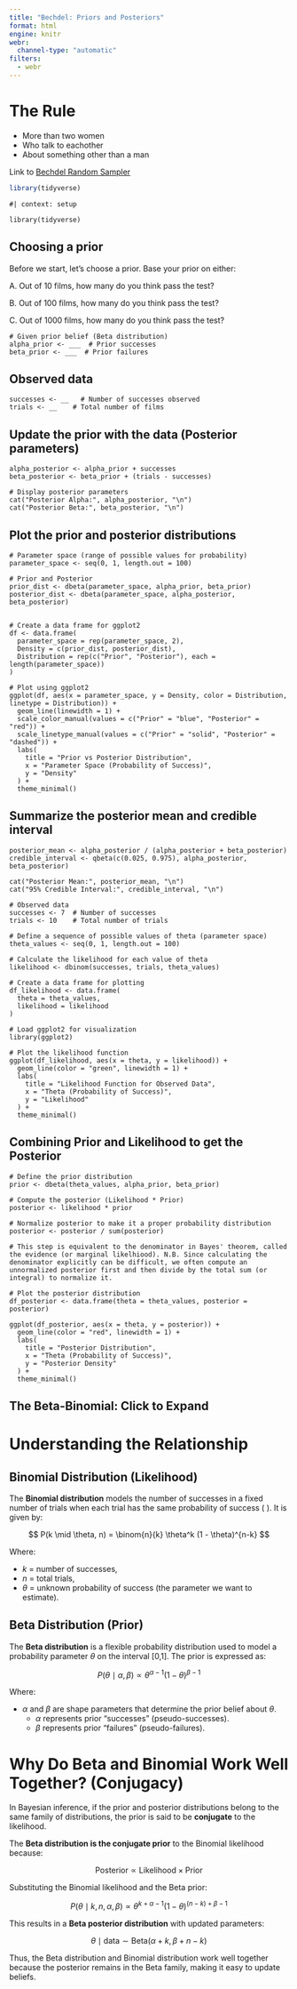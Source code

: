 ```yaml
---
title: "Bechdel: Priors and Posteriors"
format: html
engine: knitr
webr:
  channel-type: "automatic"
filters:
  - webr
---
```


# The Rule

* More than two women
* Who talk to eachother
* About something other than a man

Link to [Bechdel Random Sampler](https://bayes-bats.github.io/tier2-short-term/course-materials/labs/intro_probability_webr_labs/bechdel_generator.html)

```r
library(tidyverse)
```

```webr-r
#| context: setup

library(tidyverse)
```


## Choosing a prior

Before we start, let's choose a prior. Base your prior on either:

A. Out of 10 films, how many do you think pass the test? 

B. Out of 100 films, how many do you think pass the test?

C. Out of 1000 films, how many do you think pass the test?


```webr
# Given prior belief (Beta distribution)
alpha_prior <- ___  # Prior successes
beta_prior <- ___  # Prior failures

```

## Observed data

```webr

successes <- __   # Number of successes observed
trials <- __    # Total number of films

```

## Update the prior with the data (Posterior parameters)

```webr

alpha_posterior <- alpha_prior + successes
beta_posterior <- beta_prior + (trials - successes)

# Display posterior parameters
cat("Posterior Alpha:", alpha_posterior, "\n")
cat("Posterior Beta:", beta_posterior, "\n")

```

## Plot the prior and posterior distributions

```webr

# Parameter space (range of possible values for probability)
parameter_space <- seq(0, 1, length.out = 100)

# Prior and Posterior
prior_dist <- dbeta(parameter_space, alpha_prior, beta_prior)
posterior_dist <- dbeta(parameter_space, alpha_posterior, beta_posterior)


# Create a data frame for ggplot2
df <- data.frame(
  parameter_space = rep(parameter_space, 2),
  Density = c(prior_dist, posterior_dist),
  Distribution = rep(c("Prior", "Posterior"), each = length(parameter_space))
)

# Plot using ggplot2
ggplot(df, aes(x = parameter_space, y = Density, color = Distribution, linetype = Distribution)) +
  geom_line(linewidth = 1) +
  scale_color_manual(values = c("Prior" = "blue", "Posterior" = "red")) +
  scale_linetype_manual(values = c("Prior" = "solid", "Posterior" = "dashed")) +
  labs(
    title = "Prior vs Posterior Distribution",
    x = "Parameter Space (Probability of Success)",
    y = "Density"
  ) +
  theme_minimal()
```

## Summarize the posterior mean and credible interval

```webr

posterior_mean <- alpha_posterior / (alpha_posterior + beta_posterior)
credible_interval <- qbeta(c(0.025, 0.975), alpha_posterior, beta_posterior)

cat("Posterior Mean:", posterior_mean, "\n")
cat("95% Credible Interval:", credible_interval, "\n")

```


```webr
# Observed data
successes <- 7  # Number of successes
trials <- 10    # Total number of trials

# Define a sequence of possible values of theta (parameter space)
theta_values <- seq(0, 1, length.out = 100)

# Calculate the likelihood for each value of theta
likelihood <- dbinom(successes, trials, theta_values)

# Create a data frame for plotting
df_likelihood <- data.frame(
  theta = theta_values,
  likelihood = likelihood
)

# Load ggplot2 for visualization
library(ggplot2)

# Plot the likelihood function
ggplot(df_likelihood, aes(x = theta, y = likelihood)) +
  geom_line(color = "green", linewidth = 1) +
  labs(
    title = "Likelihood Function for Observed Data",
    x = "Theta (Probability of Success)",
    y = "Likelihood"
  ) +
  theme_minimal()
```

## Combining Prior and Likelihood to get the Posterior

```webr
# Define the prior distribution
prior <- dbeta(theta_values, alpha_prior, beta_prior)

# Compute the posterior (Likelihood * Prior)
posterior <- likelihood * prior

# Normalize posterior to make it a proper probability distribution
posterior <- posterior / sum(posterior)

# This step is equivalent to the denominator in Bayes' theorem, called the evidence (or marginal likelhiood). N.B. Since calculating the denominator explicitly can be difficult, we often compute an unnormalized posterior first and then divide by the total sum (or integral) to normalize it.
```

```webr

# Plot the posterior distribution
df_posterior <- data.frame(theta = theta_values, posterior = posterior)

ggplot(df_posterior, aes(x = theta, y = posterior)) +
  geom_line(color = "red", linewidth = 1) +
  labs(
    title = "Posterior Distribution",
    x = "Theta (Probability of Success)",
    y = "Posterior Density"
  ) +
  theme_minimal()

```


::: {.callout-note collapse="true"}
## The Beta-Binomial: Click to Expand

# Understanding the Relationship

## Binomial Distribution (Likelihood)

The **Binomial distribution** models the number of successes in a fixed number of trials when each trial has the same probability of success \( \theta \). It is given by:

$$
P(k \mid \theta, n) = \binom{n}{k} \theta^k (1 - \theta)^{n-k}
$$

Where:

- $k$ = number of successes,
- $n$ = total trials,
- $\theta$ = unknown probability of success (the parameter we want to estimate).

## Beta Distribution (Prior)

The **Beta distribution** is a flexible probability distribution used to model a probability parameter $\theta$ on the interval [0,1]. The prior is expressed as:

$$
P(\theta \mid \alpha, \beta) \propto \theta^{\alpha - 1} (1 - \theta)^{\beta - 1}
$$

Where:

- $\alpha$ and $\beta$ are shape parameters that determine the prior belief about $\theta$.
  - $\alpha$ represents prior "successes" (pseudo-successes).
  - $\beta$ represents prior "failures" (pseudo-failures).



# Why Do Beta and Binomial Work Well Together? (Conjugacy)

In Bayesian inference, if the prior and posterior distributions belong to the same family of distributions, the prior is said to be **conjugate** to the likelihood. 

The **Beta distribution is the conjugate prior** to the Binomial likelihood because:

$$
\text{Posterior} \propto \text{Likelihood} \times \text{Prior}
$$

Substituting the Binomial likelihood and the Beta prior:

$$
P(\theta \mid k, n, \alpha, \beta) \propto \theta^{k + \alpha - 1} (1 - \theta)^{(n - k) + \beta - 1}
$$

This results in a **Beta posterior distribution** with updated parameters:

$$
\theta \mid \text{data} \sim \text{Beta}(\alpha + k, \beta + n - k)
$$

Thus, the Beta distribution and Binomial distribution work well together because the posterior remains in the Beta family, making it easy to update beliefs.

:::